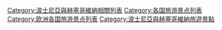 [[Category:波士尼亞與赫塞哥維納相關列表|Category:波士尼亞與赫塞哥維納相關列表]]
[[Category:各国旅游景点列表|Category:各国旅游景点列表]]
[[Category:欧洲各国旅游景点列表|Category:欧洲各国旅游景点列表]]
[[Category:波士尼亞與赫塞哥維納旅遊景點|Category:波士尼亞與赫塞哥維納旅遊景點]]